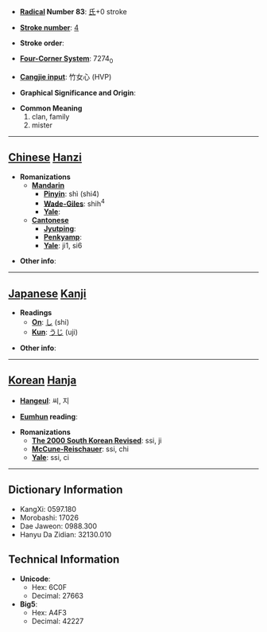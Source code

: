 * '''[[Wiktionary:Chinese radical index| Radical]] Number 83''': [[Wiktionary:Chinese radical index 氏|氏]]+0 stroke

* '''[[Wiktionary:Chinese total strokes index|Stroke number]]''': [[Wiktionary:Chinese total strokes index 4|4]]

* '''Stroke order''': 

* '''[[Wiktionary:Chinese four corner index|Four-Corner System]]''': 7274<sub>0</sub>

* '''[[Wiktionary:Chinese Cangjie index|Cangjie input]]''': 竹女心 (HVP)

* '''Graphical Significance and Origin''': 

* '''Common Meaning'''
*#clan, family
*# mister


----

== [[Chinese]] [[Hanzi]] ==

* '''Romanizations'''
** '''[[Mandarin]]'''
*** '''[[Pinyin]]''': shì (shi4)
*** '''[[Wade-Giles]]''': shih<sup>4</sup>
*** '''[[Yale]]''': 
** '''[[Cantonese]]'''
*** '''[[Jyutping]]''':
*** '''[[Penkyamp]]''': 
*** '''[[Yale]]''': ji1, si6

* '''Other info''': 

----

== [[Japanese]] [[Kanji]] ==

* '''Readings'''
** '''[[On]]''': [[し]] (shi)
** '''[[Kun]]''': [[うじ]] (uji)

* '''Other info''':  

----

== [[Korean]] [[Hanja]] ==

* '''[[Hangeul]]''': 씨, 지

* '''[[Eumhun]] reading''': 

* '''Romanizations'''
** '''[[The 2000 South Korean Revised Romanization|The 2000 South Korean Revised]]''': ssi, ji
** '''[[McCune-Reischauer]]''': ssi, chi
** '''[[Yale]]''': ssi, ci

----

== Dictionary Information ==

* KangXi: 0597.180
* Morobashi: 17026
* Dae Jaweon: 0988.300
* Hanyu Da Zidian: 32130.010

== Technical Information ==

* '''Unicode''':
** Hex: 6C0F
** Decimal: 27663
* '''Big5''':
** Hex: A4F3
** Decimal: 42227